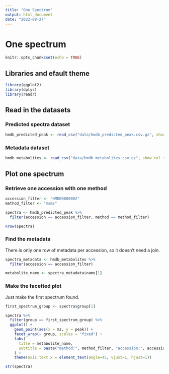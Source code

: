 ```yaml
---
title: "One Spectrum"
output: html_document
date: "2022-08-27"
---
```


# One spectrum

```r
knitr::opts_chunk$set(echo = TRUE)
```

## Libraries and efault theme

```r
library(ggplot2)
library(dplyr)
library(readr)
```

## Read in the datasets

### Predicted spectra dataset

```r
hmdb_predicted_peak <- read_csv("data/hmdb_predicted_peak.csv.gz", show_col_types = TRUE)
```

### Metadata dataset

```r
hmdb_metabolites <- read_csv("data/hmdb_metabolites.csv.gz", show_col_types = TRUE)
```

## Plot one spectrum

### Retrieve one accession with one method

```r
accession_filter <- "HMDB0000002"
method_filter <- "msms"

spectra <- hmdb_predicted_peak %>%
  filter(accession == accession_filter, method == method_filter)

nrow(spectra)
```

### Find the metadata

There is only one row of metadata per accession, so it doesn't need a join.

```r
spectra_metadata <- hmdb_metabolites %>%
  filter(accession == accession_filter)

metabolite_name <- spectra_metadata$name[1]
```

### Make the facetted plot

Just make the first spectrum found.

```r
first_spectrum_group <- spectra$group[1]

spectra %>%
  filter(group == first_spectrum_group) %>%
  ggplot() +
    geom_point(aes(x = mz, y = peak)) +
    facet_wrap(~ group, scales = "fixed") +
    labs(
      title = metabolite_name,
      subtitle = paste("method:", method_filter, "accession:", accession_filter)
    ) +
    theme(axis.text.x = element_text(angle=45, vjust=1, hjust=1))
```

```r
str(spectra)
```

